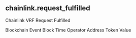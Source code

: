 ## chainlink.request_fulfilled 
Chainlink VRF Request Fulfilled


<ParamField path="blockchain">
Blockchain
</ParamField>
<ParamField path="evt_block_time">
Event Block Time
</ParamField>
<ParamField path="operator_address">
Operator Address
</ParamField>
<ParamField path="token_value">
Token Value
</ParamField>

